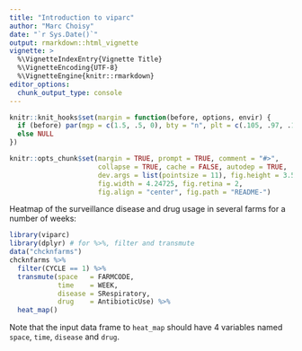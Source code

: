 ```yaml
---
title: "Introduction to viparc"
author: "Marc Choisy"
date: "`r Sys.Date()`"
output: rmarkdown::html_vignette
vignette: >
  %\VignetteIndexEntry{Vignette Title}
  %\VignetteEncoding{UTF-8}
  %\VignetteEngine{knitr::rmarkdown}
editor_options: 
  chunk_output_type: console
---
```


```r
knitr::knit_hooks$set(margin = function(before, options, envir) {
  if (before) par(mgp = c(1.5, .5, 0), bty = "n", plt = c(.105, .97, .13, .97))
  else NULL
})

knitr::opts_chunk$set(margin = TRUE, prompt = TRUE, comment = "#>",
                      collapse = TRUE, cache = FALSE, autodep = TRUE,
                      dev.args = list(pointsize = 11), fig.height = 3.5,
                      fig.width = 4.24725, fig.retina = 2,
                      fig.align = "center", fig.path = "README-")
```

Heatmap of the surveillance disease and drug usage in several farms for a 
number of weeks:

```r
library(viparc)
library(dplyr) # for %>%, filter and transmute
data("chcknfarms")
chcknfarms %>%
  filter(CYCLE == 1) %>%
  transmute(space   = FARMCODE,
            time    = WEEK,
            disease = SRespiratory,
            drug    = AntibioticUse) %>%
  heat_map()
```

Note that the input data frame to `heat_map` should have 4 variables named
`space`, `time`, `disease` and `drug`.
